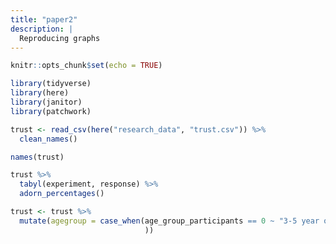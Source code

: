 ```yaml
---
title: "paper2"
description: |
  Reproducing graphs
---
```


```r
knitr::opts_chunk$set(echo = TRUE)
```

```r
library(tidyverse)
library(here)
library(janitor)
library(patchwork)
```

```r
trust <- read_csv(here("research_data", "trust.csv")) %>%
  clean_names()
```

```r
names(trust)
```

```r
trust %>%
  tabyl(experiment, response) %>%
  adorn_percentages()
```

```r
trust <- trust %>%
  mutate(agegroup = case_when(age_group_participants == 0 ~ "3-5 year olds", 
                              ))
  
```

